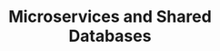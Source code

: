 ---
id: "sd_tf_medium_004"
questionType: "TRUE_FALSE"
title: "Microservices and Shared Databases"
statement: "Microservices should ideally share a single database to reduce complexity."
difficulty: "MEDIUM"
category: "System Design"
correctAnswer: false
explanation: "Each microservice should own its data to maintain loose coupling and autonomy."
---